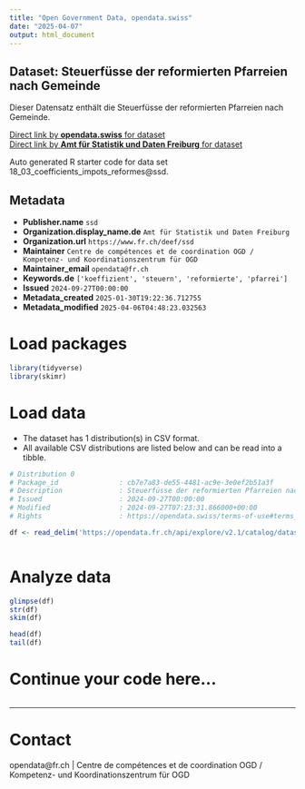 ```yaml
---
title: "Open Government Data, opendata.swiss"
date: "2025-04-07"
output: html_document
---
```


## Dataset: Steuerfüsse der reformierten Pfarreien nach Gemeinde

Dieser Datensatz enthält die Steuerfüsse der reformierten Pfarreien nach Gemeinde.

[Direct link by **opendata.swiss** for dataset](https://opendata.swiss/de/dataset/steuerfusse-der-reformierten-pfarreien-nach-gemeinde)<br>
[Direct link by **Amt für Statistik und Daten Freiburg** for dataset](https://opendata.fr.ch/explore/dataset/18_03_coefficients_impots_reformes/)

Auto generated R starter code for data set 18_03_coefficients_impots_reformes@ssd.

## Metadata

- **Publisher.name** `ssd`
- **Organization.display_name.de** `Amt für Statistik und Daten Freiburg`
- **Organization.url** `https://www.fr.ch/deef/ssd`
- **Maintainer** `Centre de compétences et de coordination OGD / Kompetenz- und Koordinationszentrum für OGD`
- **Maintainer_email** `opendata@fr.ch`
- **Keywords.de** `['koeffizient', 'steuern', 'reformierte', 'pfarrei']`
- **Issued** `2024-09-27T00:00:00`
- **Metadata_created** `2025-01-30T19:22:36.712755`
- **Metadata_modified** `2025-04-06T04:48:23.032563`


# Load packages

```r

library(tidyverse)
library(skimr)

```

# Load data

-   The dataset has 1 distribution(s) in CSV format.
-   All available CSV distributions are listed below and can be read into a tibble.

```r

# Distribution 0
# Package_id               : cb7e7a83-de55-4481-ac9e-3e0ef2b51a3f
# Description              : Steuerfüsse der reformierten Pfarreien nach Gemeinde (csv)
# Issued                   : 2024-09-27T00:00:00
# Modified                 : 2024-09-27T07:23:31.866000+00:00
# Rights                   : https://opendata.swiss/terms-of-use#terms_by

df <- read_delim('https://opendata.fr.ch/api/explore/v2.1/catalog/datasets/18_03_coefficients_impots_reformes/exports/csv?use_labels=true')



```

# Analyze data

```r

glimpse(df)
str(df)
skim(df)

head(df)
tail(df)

```

# Continue your code here...

```r

```

------------------------------------------------------------------------

# Contact

opendata@fr.ch | Centre de compétences et de coordination OGD / Kompetenz- und Koordinationszentrum für OGD
